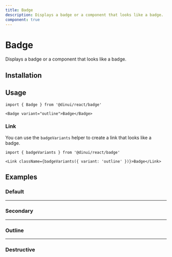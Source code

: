 ```yaml
---
title: Badge
description: Displays a badge or a component that looks like a badge.
component: true
---
```


# Badge

Displays a badge or a component that looks like a badge.


<Example path="ui/badge-demo" />

## Installation


<InstallationGuide path="ui/badge" />

## Usage

```tsx
import { Badge } from '@dinui/react/badge'
```

```tsx
<Badge variant="outline">Badge</Badge>
```

### Link

You can use the `badgeVariants` helper to create a link that looks like a badge.

```tsx
import { badgeVariants } from '@dinui/react/badge'
```

```tsx
<Link className={badgeVariants({ variant: 'outline' })}>Badge</Link>
```

## Examples

### Default

<Example path="ui/badge-demo" />

---

### Secondary

<Example path="ui/badge-secondary" />

---

### Outline

<Example path="ui/badge-outline" />

---

### Destructive

<Example path="ui/badge-destructive" />
